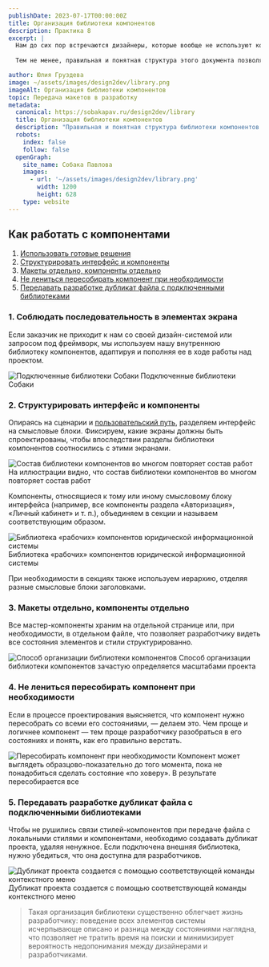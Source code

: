 ```yaml
---
publishDate: 2023-07-17T00:00:00Z
title: Организация библиотеки компонентов
description: Практика 8
excerpt: |
  Нам до сих пор встречаются дизайнеры, которые вообще не используют компоненты при работе с макетами. А многие из тех, кто используют, даже не задумываются о правильной [организации библиотек](https://help.figma.com/hc/en-us/sections/4403936000407-Libraries-).
  
  Тем не менее, правильная и понятная структура этого документа позволяет разработчикам сэкономить время, не перелопачивая все макеты в поисках неактивного состояния того или иного элемента или состояния «по ховеру».

author: Юлия Груздева
image: ~/assets/images/design2dev/library.png
imageAlt: Организация библиотеки компонентов
topic: Передача макетов в разработку
metadata:
  canonical: https://sobakapav.ru/design2dev/library
  title: Организация библиотеки компонентов
  description: "Правильная и понятная структура библиотеки компонентов позволяет разработчикам сэкономить время"
  robots:
    index: false
    follow: false
  openGraph:
    site_name: Собака Павлова
    images:
      - url: '~/assets/images/design2dev/library.png'
        width: 1200
        height: 628
    type: website
---
```



## Как работать с компонентами

1. [Использовать готовые решения](#anchor1)
2. [Структурировать интерфейс и компоненты](#anchor2)
3. [Макеты отдельно, компоненты отдельно](#anchor3)
4. [Не лениться пересобирать компонент при необходимости](#anchor4)
5. [Передавать разработке дубликат файла с подключенными библиотеками](#anchor5)

### <a name="anchor1"></a> 1. Соблюдать последовательность в элементах экрана

Если заказчик не приходит к нам со своей дизайн-системой или запросом под фреймворк, мы используем нашу внутреннюю библиотеку компонентов, адаптируя и пополняя ее в ходе работы над проектом.

![Подключенные библиотеки Собаки](~/assets/images/design2dev/dd8-1.png)
Подключенные библиотеки Собаки

### <a name="anchor2"></a> 2. Структурировать интерфейс и компоненты

Опираясь на сценарии и [пользовательский путь](/design2dev/user-flow), разделяем интерфейс на смысловые блоки. Фиксируем, какие экраны должны быть спроектированы, чтобы впоследствии разделы библиотеки компонентов соотносились с этими экранами.

![Состав библиотеки компонентов во многом повторяет состав работ](~/assets/images/design2dev/dd8-2.png)
На иллюстрации видно, что состав библиотеки компонентов во многом повторяет состав работ

Компоненты, относящиеся к тому или иному смысловому блоку интерфейса (например, все компоненты раздела «Авторизация», «Личный кабинет» и т. п.), объединяем в секции и называем соответствующим образом.

![Библиотека «рабочих» компонентов юридической информационной системы](~/assets/images/design2dev/dd8-21.png)
Библиотека «рабочих» компонентов юридической информационной системы

При необходимости в секциях также используем иерархию, отделяя разные смысловые блоки заголовками.

### <a name="anchor3"></a> 3. Макеты отдельно, компоненты отдельно

Все мастер-компоненты храним на отдельной странице или, при необходимости, в отдельном файле, что позволяет разработчику видеть все состояния элементов и стили структурированно.

![Способ организации библиотеки компонентов](~/assets/images/design2dev/dd8-3.png)
Способ организации библиотеки компонентов зачастую определяется масштабами проекта

### <a name="anchor4"></a> 4. Не лениться пересобирать компонент при необходимости

Если в процессе проектирования выясняется, что компонент нужно пересобрать со всеми его состояниями, — делаем это. Чем проще и логичнее компонент — тем проще разработчику разобраться в его состояниях и понять, как его правильно верстать.

![Пересобирать компонент при необходимости](~/assets/images/design2dev/dd8-4.png)
Компонент может выглядеть образцово-показательно до того момента, пока не понадобиться сделать состояние «по ховеру». В результате пересобирается все

### <a name="anchor5"></a> 5. Передавать разработке дубликат файла с подключенными библиотеками

Чтобы не рушились связи стилей-компонентов при передаче файла с локальными стилями и компонентами, необходимо создавать дубликат проекта, удаляя ненужное. Если подключена внешняя библиотека, нужно убедиться, что она доступна для разработчиков.

![Дубликат проекта создается с помощью соответствующей команды контекстного меню](~/assets/images/design2dev/dd8-5.png)
Дубликат проекта создается с помощью соответствующей команды контекстного меню

>Такая организация библиотеки существенно облегчает жизнь разработчику: поведение всех элементов системы исчерпывающе описано и разница между состояниями наглядна, что позволяет не тратить время на поиски и минимизирует вероятность недопонимания между дизайнерами и разработчиками.
